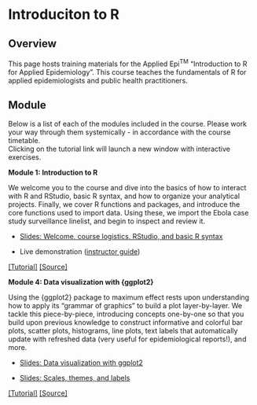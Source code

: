 
# Introduciton to R {} 

<!-- ======================================================= -->
## Overview {  }

This page hosts training materials for the Applied Epi^TM^ “Introduction to R for Applied Epidemiology”. 
This course teaches the fundamentals of R for applied epidemiologists and public health practitioners.


<!-- ======================================================= -->
## Module {  }  

Below is a list of each of the modules included in the course. Please work your way through them systemically - in accordance with the course timetable.  
Clicking on the tutorial link will launch a new window with interactive exercises. 


::: {.tutorial}
**Module 1: Introduction to R**

We welcome you to the course and dive into the basics of how to interact with R and RStudio, basic R syntax, and how to organize your analytical projects. Finally, we cover R functions and packages, and introduce the core functions used to import data. Using these, we import the Ebola case study surveillance linelist, and begin to inspect and review it.  

- [Slides: Welcome, course logistics, RStudio, and basic R syntax](https://appliedepi.github.io/intro_course/modules/module_1/slides/course_introduction/slides_course_introduction.html)  

- Live demonstration ([instructor guide](https://appliedepi.github.io/intro_course/modules/module_1/guides/rstudio_tour.html))  

[[Tutorial]](https://aspina.shinyapps.io/basics/) [[Source]](https://github.com/appliedepi/introexercises/tree/master/inst/tutorials/basics)
:::

::: {.tutorial}
**Module 4: Data visualization with {ggplot2}**

Using the {ggplot2} package to maximum effect rests upon understanding how to apply its "grammar of graphics" to build a plot layer-by-layer. We tackle this piece-by-piece, introducing concepts one-by-one so that you build upon previous knowledge to construct informative and colorful bar plots, scatter plots, histograms, line plots, text labels that automatically update with refreshed data (very useful for epidemiological reports!), and more.  

- [Slides: Data visualization with ggplot2](https://appliedepi.github.io/intro_course/modules/module_4/slides/slides_ggplot_basics/slides_ggplot_basics.html)  

- [Slides: Scales, themes, and labels](https://appliedepi.github.io/intro_course/modules/module_4/slides/slides_ggplot_scales_labels/slides_ggplot_scales_labels.html)  
  

[[Tutorial]]( https://aspina.shinyapps.io/ggplot_basics/) [[Source]](https://github.com/appliedepi/introexercises/tree/master/inst/tutorials/ggplot_basics)
:::
